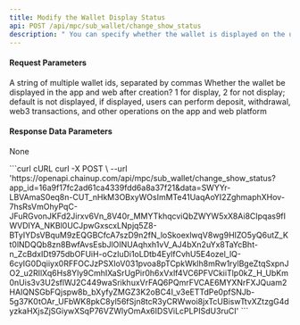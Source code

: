 ---
title: Modify the Wallet Display Status
api: POST /api/mpc/sub_wallet/change_show_status
description: " You can specify whether the wallet is displayed on the user side. If set to display, the wallet will be displayed on the user side, including the App and PC systems, and manual operations can be performed; if it is set to not display, the wallet will not be displayed on the user side and can only be operated via OpenAPI."
---

#### Request Parameters
<ParamField query="sub_wallet_ids" type="string" required>
    A string of multiple wallet ids, separated by commas
</ParamField>
<ParamField query="app_show_status" type="string" required>
    Whether the wallet be displayed in the app and web after creation? 1 for display, 2 for not display; default is not displayed, if displayed, users can perform deposit, withdrawal, web3 transactions, and other operations on the app and web platform
</ParamField>



#### Response Data Parameters
None



<RequestExample>
  ```curl cURL
  curl -X POST \
  --url 'https://openapi.chainup.com/api/mpc/sub_wallet/change_show_status?app_id=16a9f17fc2ad61ca4339fdd6a8a37f21&data=SWYYr-LBVAmaS0eq8n-CUT_nHkM3OBxyWOsImMTe41UaqAoYI2ZghmaphXHov-7hsRsVmOhyPqC-JFuRGvonJKFd2Jirxv6Vn_8V40r_MMYTkhqcviQbZWYW5xX8Ai8CIpqas9fIWVDIYA_NKBl0UCJpwGxscxLNpjq5Z8-BTyIYDsVBquM9zEQGBCfcA7szD9n2fN_loSkoexlwqV8wg9HIZO5yQ6utZ_Kt0lNDQQb8zn8BwfAvsEsbJlOINUAqhxh1vV_AJ4bXn2uYx8TaYcBht-n_ZcBdxIDt975dbOFUiH-oCzIuDi1oLDtb4EylfCvhU5E4ozel_lQ-6cyIG0Dqiiyx0RFFOCJzPSXIoV031pvoa8pTCpkWklh8mRw1rylBgeZtqSxpnJO2_u2RIlXq6Hs8Yly9CmhIXaSrUgPir0h6xVxlf4VC6PFVCkiiTlp0kZ_H_UbKm0nUis3v3U2sflWJ2C449waSrikhuxVrFAQ6PQmrFVCAE6MYXNrFXJQuam2HAIQNSGbFQjspw8b_bXyfyZMGZ3K2oBC4I_v3eETTdPe0pfSNJb-5g37K0tOAr_UFbWK8pkC8yl56fSjn8tcR3yCRWwoi8jxTcUBiswTtvXZtzgG4dyzkaHXjsZjSGiywXSqP76VZWlyOmAx6IDSViLcPLPISdU3ruCI'
  ```
</RequestExample>